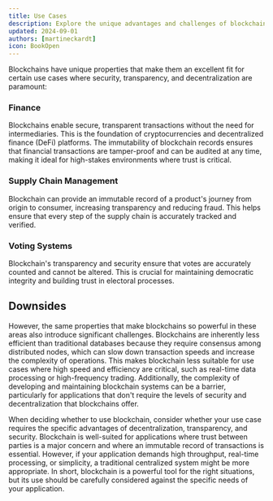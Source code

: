 ```yaml
---
title: Use Cases
description: Explore the unique advantages and challenges of blockchain technology in finance, supply chain management, and voting systems. Learn how blockchain enhances security, transparency, and decentralization, while also considering its limitations in efficiency and complexity.
updated: 2024-09-01
authors: [martineckardt]
icon: BookOpen
---
```


Blockchains have unique properties that make them an excellent fit for certain use cases where security, transparency, and decentralization are paramount:

### Finance
Blockchains enable secure, transparent transactions without the need for intermediaries. This is the foundation of cryptocurrencies and decentralized finance (DeFi) platforms. The immutability of blockchain records ensures that financial transactions are tamper-proof and can be audited at any time, making it ideal for high-stakes environments where trust is critical.

### Supply Chain Management
Blockchain can provide an immutable record of a product's journey from origin to consumer, increasing transparency and reducing fraud. This helps ensure that every step of the supply chain is accurately tracked and verified.

### Voting Systems
Blockchain's transparency and security ensure that votes are accurately counted and cannot be altered. This is crucial for maintaining democratic integrity and building trust in electoral processes.

## Downsides

However, the same properties that make blockchains so powerful in these areas also introduce significant challenges. Blockchains are inherently less efficient than traditional databases because they require consensus among distributed nodes, which can slow down transaction speeds and increase the complexity of operations. This makes blockchain less suitable for use cases where high speed and efficiency are critical, such as real-time data processing or high-frequency trading. Additionally, the complexity of developing and maintaining blockchain systems can be a barrier, particularly for applications that don't require the levels of security and decentralization that blockchains offer.

When deciding whether to use blockchain, consider whether your use case requires the specific advantages of decentralization, transparency, and security. Blockchain is well-suited for applications where trust between parties is a major concern and where an immutable record of transactions is essential. However, if your application demands high throughput, real-time processing, or simplicity, a traditional centralized system might be more appropriate. In short, blockchain is a powerful tool for the right situations, but its use should be carefully considered against the specific needs of your application.